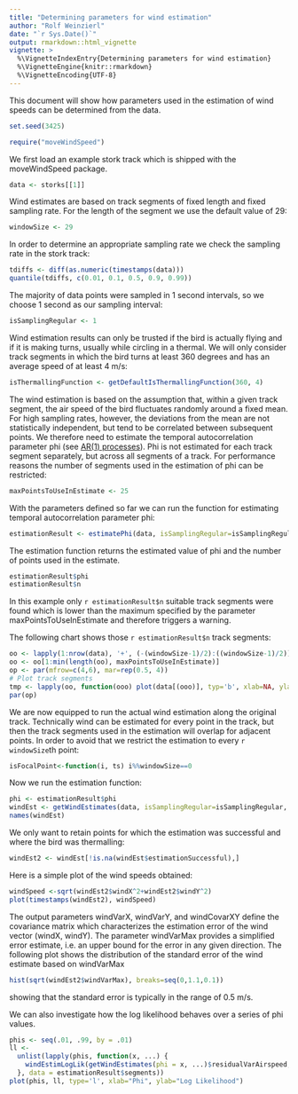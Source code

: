 ```yaml
---
title: "Determining parameters for wind estimation"
author: "Rolf Weinzierl"
date: "`r Sys.Date()`"
output: rmarkdown::html_vignette
vignette: >
  %\VignetteIndexEntry{Determining parameters for wind estimation}
  %\VignetteEngine{knitr::rmarkdown}
  %\VignetteEncoding{UTF-8}
---
```

This document will show how parameters used in the estimation of wind speeds can be determined from the data.
```r
set.seed(3425)
```

```r
require("moveWindSpeed")
```

We first load an example stork track which is shipped with the moveWindSpeed package.
```r
data <- storks[[1]]
```

Wind estimates are based on track segments of fixed length and fixed sampling rate. For the length of the segment we use the default value of 29:
```r
windowSize <- 29
```

In order to determine an appropriate sampling rate we check the sampling rate in the stork track:
```r
tdiffs <- diff(as.numeric(timestamps(data)))
quantile(tdiffs, c(0.01, 0.1, 0.5, 0.9, 0.99))
```
The majority of data points were sampled in 1 second intervals, so we choose 1 second as our sampling interval:
```r
isSamplingRegular <- 1
```

Wind estimation results can only be trusted if the bird is actually flying and if it is making turns, usually while circling in a thermal. We will only consider track segments in which the bird turns at least 360 degrees and has an average speed of at least 4 m/s:
```r
isThermallingFunction <- getDefaultIsThermallingFunction(360, 4)
```

The wind estimation is based on the assumption that, within a given track segment, the air speed of the bird fluctuates randomly around a fixed mean. For high sampling rates, however, the deviations from the mean are not statistically independent, but tend to be correlated between subsequent points. We therefore need to estimate the temporal autocorrelation parameter phi (see [AR(1) processes](https://en.wikipedia.org/wiki/Autoregressive_model#Example:_An_AR.281.29_process)). Phi is not estimated for each track segment separately, but across all segments of a track. For performance reasons the number of segments used in the estimation of phi can be restricted:
```r
maxPointsToUseInEstimate <- 25
```
With the parameters defined so far we can run the function for estimating temporal autocorrelation parameter phi:
```r
estimationResult <- estimatePhi(data, isSamplingRegular=isSamplingRegular, windowSize=windowSize, isThermallingFunction=isThermallingFunction, maxPointsToUseInEstimate=maxPointsToUseInEstimate, phiInitialEstimate=0, returnPointsUsedInEstimate=T)
```
The estimation function returns the estimated value of phi and the number of points used in the estimate.
```r
estimationResult$phi
estimationResult$n
```
In this example only `r estimationResult$n` suitable track segments were found which is lower than the maximum specified by the parameter maxPointsToUseInEstimate and therefore triggers a warning.

The following chart shows those `r estimationResult$n` track segments:
```r
oo <- lapply(1:nrow(data), '+', (-(windowSize-1)/2):((windowSize-1)/2))[estimationResult$isPointUsedInEstimate]
oo <- oo[1:min(length(oo), maxPointsToUseInEstimate)]
op <- par(mfrow=c(4,6), mar=rep(0.5, 4))
# Plot track segments
tmp <- lapply(oo, function(ooo) plot(data[(ooo)], typ='b', xlab=NA, ylab=NA, axes=F))
par(op)
```

We are now equipped to run the actual wind estimation along the original track. Technically wind can be estimated for every point in the track, but then the track segments used in the estimation will overlap for adjacent points. In order to avoid that we restrict the estimation to every `r windowSize`th point:
```r
isFocalPoint<-function(i, ts) i%%windowSize==0
```
Now we run the estimation function:
```r
phi <- estimationResult$phi
windEst <- getWindEstimates(data, isSamplingRegular=isSamplingRegular, windowSize=windowSize, isThermallingFunction=isThermallingFunction, phi=phi, isFocalPoint=isFocalPoint)
names(windEst)
```
We only want to retain points for which the estimation was successful and where the bird was thermalling:
```r
windEst2 <- windEst[!is.na(windEst$estimationSuccessful),]
```
Here is a simple plot of the wind speeds obtained:
```r
windSpeed <-sqrt(windEst2$windX^2+windEst2$windY^2)
plot(timestamps(windEst2), windSpeed)
```

The output parameters windVarX, windVarY, and windCovarXY define the covariance matrix which characterizes the estimation error of the wind vector (windX, windY). The parameter windVarMax provides a simplified error estimate, i.e. an upper bound for the error in any given direction. The following plot shows the distribution of the standard error of the wind estimate based on windVarMax
```r
hist(sqrt(windEst2$windVarMax), breaks=seq(0,1.1,0.1))
```

showing that the standard error is typically in the range of 0.5 m/s.

We can also investigate how the log likelihood behaves over a series of phi values.
```r
phis <- seq(.01, .99, by = .01)
ll <-
  unlist(lapply(phis, function(x, ...) {
    windEstimLogLik(getWindEstimates(phi = x, ...)$residualVarAirspeed, x)
  }, data = estimationResult$segments))
plot(phis, ll, type='l', xlab="Phi", ylab="Log Likelihood")
```

